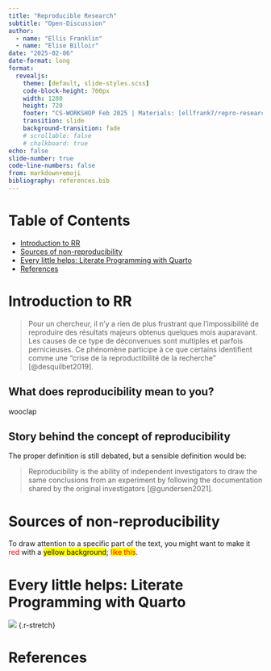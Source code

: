 ```yaml
---
title: "Reproducible Research"
subtitle: "Open-Discussion"
author:
  - name: "Ellis Franklin"
  - name: "Elise Billoir"
date: "2025-02-06"
date-format: long
format:
  revealjs:
    theme: [default, slide-styles.scss]
    code-block-height: 700px
    width: 1280
    height: 720
    footer: "CS-WORKSHOP Feb 2025 | Materials: [ellfrank7/repro-research-workshop](https://github.com/ellfran-7/repro-research-workshop)"
    transition: slide
    background-transition: fade
    # scrollable: false
    # chalkboard: true
echo: false
slide-number: true
code-line-numbers: false
from: markdown+emoji
bibliography: references.bib
---
```


# Table of Contents

- [Introduction to RR](#intro-to-rr)
- [Sources of non-reproducibility](#sources-of-nr)
- [Every little helps: Literate Programming with Quarto](#lp-quarto)
- [References](#refs)

# Introduction to RR {#intro-to-rr}

> Pour un chercheur, il n’y a rien de plus frustrant que l’impossibilité de reproduire des résultats majeurs obtenus quelques mois auparavant. Les causes de ce type de déconvenues sont multiples et parfois pernicieuses. Ce phénomène participe à ce que certains identifient comme une “crise de la reproductibilité de la recherche” [@desquilbet2019].

## What does reproducibility mean to you? {.center}

wooclap

## Story behind the concept of reproducibility

The proper definition is still debated, but a sensible definition would be:

> Reproducibility is the ability of independent investigators to draw the same conclusions from an experiment by following the documentation shared by the original investigators [@gundersen2021].

# Sources of non-reproducibility {#sources-of-nr}

To draw attention to a specific part of the text, you might want to make it [red]{style="color: red;"} with a [yellow background]{style="background-color: yellow;"}; [like this]{style="color: red; background-color: yellow;"}.

# Every little helps: Literate Programming with Quarto {#lp-quarto}

![](images/liec-logo.png) {.r-stretch}

# References {#refs}